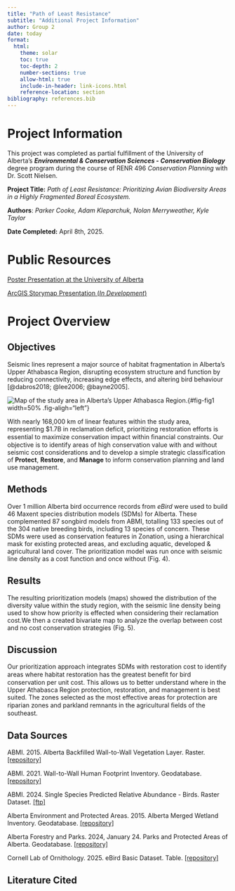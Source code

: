 ```yaml
---
title: "Path of Least Resistance"
subtitle: "Additional Project Information"
author: Group 2
date: today
format:
  html:
    theme: solar
    toc: true
    toc-depth: 2
    number-sections: true
    allow-html: true
    include-in-header: link-icons.html
    reference-location: section
bibliography: references.bib
---
```


# Project Information

This project was completed as partial fulfillment of the University of Alberta's ***Environmental & Conservation Sciences - Conservation Biology*** degree program during the course of RENR 496 *Conservation Planning* with Dr. Scott Nielsen.

**Project Title:** *Path of Least Resistance: Prioritizing Avian Biodiversity Areas in a Highly Fragmented Boreal Ecosystem.*

**Authors**: *Parker Cooke, Adam Kleparchuk, Nolan Merryweather, Kyle Taylor*

**Date Completed:** April 8th, 2025.

# Public Resources

[Poster Presentation at the University of Alberta](assets/RENR496_Group2_poster.pdf)

[ArcGIS Storymap Presentation (*In Development*)](https://storymaps.arcgis.com/stories/72fcd3e55d7c4b09980180860057019b)

# Project Overview

## Objectives

Seismic lines represent a major source of habitat fragmentation in Alberta’s Upper Athabasca Region, disrupting ecosystem structure and function by reducing connectivity, increasing edge effects, and altering bird behaviour [@dabros2018; @lee2006; @bayne2005].

![Map of the study area in Alberta’s Upper Athabasca Region.](assets/Fig1.jpg){#fig-fig1 width=50% .fig-aligh="left"}

With nearly 168,000 km of linear features within the study area, representing \$1.7B in reclamation deficit, prioritizing restoration efforts is essential to maximize conservation impact within ﬁnancial constraints. Our objective is to identify areas of high conservation value with and without seismic cost considerations and to develop a simple strategic classification of **Protect**, **Restore**, and **Manage** to inform conservation planning and land use management.

## Methods

Over 1 million Alberta bird occurrence records from *eBird* were used to build 46 Maxent species distribution models (SDMs) for Alberta. These complemented 87 songbird models from ABMI, totalling 133 species out of the 304 native breeding birds, including 13 species of concern. These SDMs were used as conservation features in Zonation, using a hierarchical mask for existing protected areas, and excluding aquatic, developed & agricultural land cover. The prioritization model was run once with seismic line density as a cost function and once without (Fig. 4).

## Results

The resulting prioritization models (maps) showed the distribution of the diversity value within the study region, with the seismic line density being used to show how priority is effected when considering their reclamation cost.We then a created bivariate map to analyze the overlap between cost and no cost conservation strategies (Fig. 5).

## Discussion

Our prioritization approach integrates SDMs with restoration cost to identify areas where habitat restoration has the greatest beneﬁt for bird conservation per unit cost. This allows us to better understand where in the Upper Athabasca Region protection, restoration, and management is best suited. The zones selected as the most effective areas for protection are riparian zones and parkland remnants in the agricultural ﬁelds of the southeast.

## Data Sources

ABMI. 2015. Alberta Backfilled Wall-to-Wall Vegetation Layer. Raster. [\[repository\]](https://abmi.ca/home/data-analytics/da-top/da-product-overview/Data-Archive/Detailed-Vegetation-Maps.html)

ABMI. 2021. Wall-to-Wall Human Footprint Inventory. Geodatabase. [\[repository\]](https://abmi.ca/home/data-analytics/da-top/da-product-overview/Human-Footprint-Products/HF-inventory.html)

ABMI. 2024. Single Species Predicted Relative Abundance - Birds. Raster Dataset. [\[ftp\]](ftp.public.abmi.ca/GISData/BiodiversityData/SingleSpecies/2024/Birds)

Alberta Environment and Protected Areas. 2015. Alberta Merged Wetland Inventory. Geodatabase. [\[repository\]](https://geodiscover.alberta.ca/geoportal/rest/metadata/item/bfa8b3fdf0df4ec19f7f648689237969/html)

Alberta Forestry and Parks. 2024, January 24. Parks and Protected Areas of Alberta. Geodatabase. [\[repository\]](https://geodiscover.alberta.ca/geoportal/rest/metadata/item/0d1ac1474eba42fe9444a42a23a4ea1b/html#distributionInfo)

Cornell Lab of Ornithology. 2025. eBird Basic Dataset. Table. [\[repository\]](https://science.ebird.org/en/use-ebird-data/download-ebird-data-products)

## Literature Cited

::: {#refs}
:::
